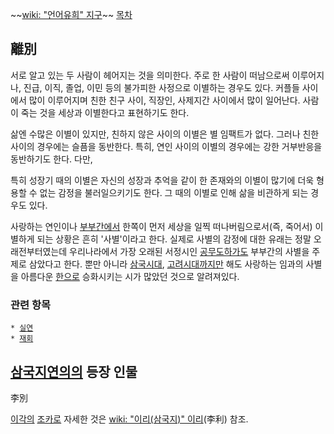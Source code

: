 ~~[[wiki: "언어유희" 지구]]~~
[[목차]]
== 離別  ==
서로 알고 있는 두 사람이 헤어지는 것을 의미한다. 주로 한 사람이 떠남으로써 이루어지나, 진급, 이직, 졸업, 이민 등의 불가피한 사정으로 이별하는 경우도 있다. 커플들 사이에서 많이 이루어지며 친한 친구 사이, 직장인, 사제지간 사이에서 많이 일어난다. 사람이 죽는 것을 세상과 이별한다고 표현하기도 한다.

삶엔 수많은 이별이 있지만, 친하지 않은 사이의 이별은 별 임팩트가 없다. 그러나 친한 사이의 경우에는 슬픔을 동반한다. 특히, 연인 사이의 이별의 경우에는 강한 거부반응을 동반하기도 한다. 다만, 

특히 성장기 때의 이별은 자신의 성장과 추억을 같이 한 존재와의 이별이 많기에 더욱 형용할 수 없는 감정을 불러일으키기도 한다. 그 때의 이별로 인해 삶을 비관하게 되는 경우도 있다.

사랑하는 연인이나 [[부부]]간에서 한쪽이 먼저 세상을 일찍 떠나버림으로서(즉, 죽어서) 이별하게 되는 상황은 흔히 '사별'이라고 한다. 실제로 사별의 감정에 대한 유래는 정말 오래전부터였는데 우리나라에서 가장 오래된 서정시인 [[공무도하가]]도 부부간의 사별을 주제로 삼았다고 한다. 뿐만 아니라 [[삼국시대]], [[고려시대]]까지만 해도 사랑하는 임과의 사별을 아름다운 [[한]]으로 승화시키는 시가 많았던 것으로 알려져있다.


=== 관련 항목 ===
 * [[실연]]
 * [[재회]]

== [[삼국지연의]]의 등장 인물 ==
李別

[[이각]]의 [[조카]]로 자세한 것은 [[wiki: "이리(삼국지)" 이리]](李利) 참조.
